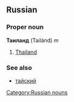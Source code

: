 ==Russian==
[[Category:Russian nouns]]
===Proper noun===
'''Таиланд''' (Tailánd) ''m''

#[[Thailand]]

===See also===
*[[тайский]]